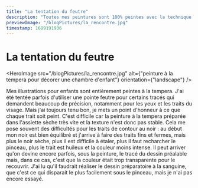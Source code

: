 ```yaml
---
title: "La tentation du feutre"
description: "Toutes mes peintures sont 100% peintes avec la technique ancienne de la tempera"
previewImage: "/blogPictures/la_rencontre.jpg"
timestamp: 1689191936
---
```


# La tentation du feutre

<HeroImage
  src="/blogPictures/la_rencontre.jpg"
  alt={"peinture à la tempera pour décorer une chambre d'enfant"}
  orientation={"landscape"}
/>

Mes illustrations pour enfants sont entièrement peintes à la tempera. J'ai été tentée parfois d'utiliser une pointe feutre pour certains tracés qui demandent beaucoup de précision, notamment pour les yeux et les traits du visage. Mais j'ai toujours tenu bon, je mets un point d'honneur à ce que chaque trait soit peint. C'est difficile car la peinture à la tempera préparée dans l'assiette sèche très vite et la texture n'est donc pas stable. Cela me pose souvent des difficultés pour les traits de contour au noir : au début mon noir est bien équilibré et j'arrive à faire des traits fins et fermes, mais plus le noir sèche, plus il est difficile à étaler, plus il faut recharcher le pinceau, plus le trait est huileux et la couleur moins intense. Il peut arriver qu'on devine encore parfois, sous la peinture, le tracé du dessin préalable mais, dans ce cas, c'est que la couleur était trop transparente pour le recouvrir. J'ai lu qu'il faudrait réaliser le dessin préparatoire à la sanguine, que c'est ce qui disparait le plus facilement sous le pinceau, mais je n'ai pas encore essayé.
